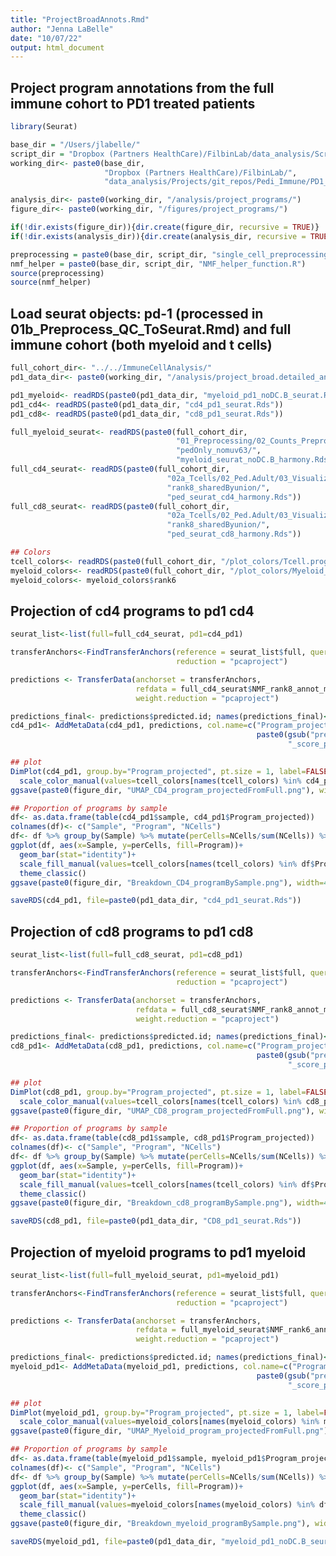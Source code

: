 ```yaml
---
title: "ProjectBroadAnnots.Rmd"
author: "Jenna LaBelle"
date: "10/07/22"
output: html_document
---
```


## Project program annotations from the full immune cohort to PD1 treated patients

```r
library(Seurat) 

base_dir = "/Users/jlabelle/"
script_dir = "Dropbox (Partners HealthCare)/FilbinLab/data_analysis/Scripts/"
working_dir<- paste0(base_dir, 
                     "Dropbox (Partners HealthCare)/FilbinLab/",
                     "data_analysis/Projects/git_repos/Pedi_Immune/PD1_Treat/SS2/Immune/")

analysis_dir<- paste0(working_dir, "/analysis/project_programs/")
figure_dir<- paste0(working_dir, "/figures/project_programs/")

if(!dir.exists(figure_dir)){dir.create(figure_dir, recursive = TRUE)}
if(!dir.exists(analysis_dir)){dir.create(analysis_dir, recursive = TRUE)}

preprocessing = paste0(base_dir, script_dir, "single_cell_preprocessing_helper_functions.R")
nmf_helper = paste0(base_dir, script_dir, "NMF_helper_function.R")
source(preprocessing)
source(nmf_helper)

```

## Load seurat objects: pd-1 (processed in 01b_Preprocess_QC_ToSeurat.Rmd) and full immune cohort (both myeloid and t cells)
```r
full_cohort_dir<- "../../ImmuneCellAnalysis/"
pd1_data_dir<- paste0(working_dir, "/analysis/project_broad.detailed_annot/")

pd1_myeloid<- readRDS(paste0(pd1_data_dir, "myeloid_pd1_noDC.B_seurat.Rds"))
pd1_cd4<- readRDS(paste0(pd1_data_dir, "cd4_pd1_seurat.Rds"))
pd1_cd8<- readRDS(paste0(pd1_data_dir, "cd8_pd1_seurat.Rds"))

full_myeloid_seurat<- readRDS(paste0(full_cohort_dir,
                                     "01_Preprocessing/02_Counts_Preprocess/analysis/detailed_annotation/",
                                     "pedOnly_nomuv63/",
                                     "myeloid_seurat_noDC.B_harmony.Rds"))
full_cd4_seurat<- readRDS(paste0(full_cohort_dir,
                                   "02a_Tcells/02_Ped.Adult/03_Visualize.Reannotate_programs/analysis/Reannotate_programs/",
                                   "rank8_sharedByunion/",
                                   "ped_seurat_cd4_harmony.Rds"))
full_cd8_seurat<- readRDS(paste0(full_cohort_dir,
                                   "02a_Tcells/02_Ped.Adult/03_Visualize.Reannotate_programs/analysis/Reannotate_programs/",
                                   "rank8_sharedByunion/",
                                   "ped_seurat_cd8_harmony.Rds"))

## Colors 
tcell_colors<- readRDS(paste0(full_cohort_dir, "/plot_colors/Tcell.programs_rank8sharedByunion_reAnnot.Rds"))
myeloid_colors<- readRDS(paste0(full_cohort_dir, "/plot_colors/Myeloid_program_colors.Rds"))
myeloid_colors<- myeloid_colors$rank6
```


## Projection of cd4 programs to pd1 cd4
```r
seurat_list<-list(full=full_cd4_seurat, pd1=cd4_pd1)

transferAnchors<-FindTransferAnchors(reference = seurat_list$full, query=seurat_list$pd1,
                                     reduction = "pcaproject")

predictions <- TransferData(anchorset = transferAnchors, 
                            refdata = full_cd4_seurat$NMF_rank8_annot_mergedByunion_reAnnot,
                            weight.reduction = "pcaproject")

predictions_final<- predictions$predicted.id; names(predictions_final)<- rownames(predictions)
cd4_pd1<- AddMetaData(cd4_pd1, predictions, col.name=c("Program_projected", 
                                                       paste0(gsub("prediction.score.", "", colnames(predictions)[2:ncol(predictions)]),
                                                              "_score_projected")))

## plot
DimPlot(cd4_pd1, group.by="Program_projected", pt.size = 1, label=FALSE, label.size = 6)+ 
  scale_color_manual(values=tcell_colors[names(tcell_colors) %in% cd4_pd1$Program_projected])
ggsave(paste0(figure_dir, "UMAP_CD4_program_projectedFromFull.png"), width=6, height=6)

## Proportion of programs by sample
df<- as.data.frame(table(cd4_pd1$sample, cd4_pd1$Program_projected))
colnames(df)<- c("Sample", "Program", "NCells")
df<- df %>% group_by(Sample) %>% mutate(perCells=NCells/sum(NCells)) %>% as.data.frame()
ggplot(df, aes(x=Sample, y=perCells, fill=Program))+
  geom_bar(stat="identity")+
  scale_fill_manual(values=tcell_colors[names(tcell_colors) %in% df$Program])+
  theme_classic()
ggsave(paste0(figure_dir, "Breakdown_CD4_programBySample.png"), width=4, height=4)

saveRDS(cd4_pd1, file=paste0(pd1_data_dir, "cd4_pd1_seurat.Rds"))
```

## Projection of cd8 programs to pd1 cd8
```r
seurat_list<-list(full=full_cd8_seurat, pd1=cd8_pd1)

transferAnchors<-FindTransferAnchors(reference = seurat_list$full, query=seurat_list$pd1,
                                     reduction = "pcaproject")

predictions <- TransferData(anchorset = transferAnchors, 
                            refdata = full_cd8_seurat$NMF_rank8_annot_mergedByunion_reAnnot,
                            weight.reduction = "pcaproject")

predictions_final<- predictions$predicted.id; names(predictions_final)<- rownames(predictions)
cd8_pd1<- AddMetaData(cd8_pd1, predictions, col.name=c("Program_projected", 
                                                       paste0(gsub("prediction.score.", "", colnames(predictions)[2:ncol(predictions)]),
                                                              "_score_projected")))

## plot
DimPlot(cd8_pd1, group.by="Program_projected", pt.size = 1, label=FALSE, label.size = 6)+ 
  scale_color_manual(values=tcell_colors[names(tcell_colors) %in% cd8_pd1$Program_projected])
ggsave(paste0(figure_dir, "UMAP_CD8_program_projectedFromFull.png"), width=6, height=6)

## Proportion of programs by sample
df<- as.data.frame(table(cd8_pd1$sample, cd8_pd1$Program_projected))
colnames(df)<- c("Sample", "Program", "NCells")
df<- df %>% group_by(Sample) %>% mutate(perCells=NCells/sum(NCells)) %>% as.data.frame()
ggplot(df, aes(x=Sample, y=perCells, fill=Program))+
  geom_bar(stat="identity")+
  scale_fill_manual(values=tcell_colors[names(tcell_colors) %in% df$Program])+
  theme_classic()
ggsave(paste0(figure_dir, "Breakdown_cd8_programBySample.png"), width=4, height=4)

saveRDS(cd8_pd1, file=paste0(pd1_data_dir, "CD8_pd1_seurat.Rds"))
```

## Projection of myeloid programs to pd1 myeloid
```r
seurat_list<-list(full=full_myeloid_seurat, pd1=myeloid_pd1)

transferAnchors<-FindTransferAnchors(reference = seurat_list$full, query=seurat_list$pd1,
                                     reduction = "pcaproject")

predictions <- TransferData(anchorset = transferAnchors, 
                            refdata = full_myeloid_seurat$NMF_rank6_annotByAdult10X,
                            weight.reduction = "pcaproject")

predictions_final<- predictions$predicted.id; names(predictions_final)<- rownames(predictions)
myeloid_pd1<- AddMetaData(myeloid_pd1, predictions, col.name=c("Program_projected", 
                                                       paste0(gsub("prediction.score.", "", colnames(predictions)[2:ncol(predictions)]),
                                                              "_score_projected")))

## plot
DimPlot(myeloid_pd1, group.by="Program_projected", pt.size = 1, label=FALSE, label.size = 6)+
  scale_color_manual(values=myeloid_colors[names(myeloid_colors) %in% myeloid_pd1$Program_projected])
ggsave(paste0(figure_dir, "UMAP_Myeloid_program_projectedFromFull.png"), width=6, height=6)

## Proportion of programs by sample
df<- as.data.frame(table(myeloid_pd1$sample, myeloid_pd1$Program_projected))
colnames(df)<- c("Sample", "Program", "NCells")
df<- df %>% group_by(Sample) %>% mutate(perCells=NCells/sum(NCells)) %>% as.data.frame()
ggplot(df, aes(x=Sample, y=perCells, fill=Program))+
  geom_bar(stat="identity")+
  scale_fill_manual(values=myeloid_colors[names(myeloid_colors) %in% df$Program])+
  theme_classic()
ggsave(paste0(figure_dir, "Breakdown_myeloid_programBySample.png"), width=4, height=4)

saveRDS(myeloid_pd1, file=paste0(pd1_data_dir, "myeloid_pd1_noDC.B_seurat.Rds"))
```
